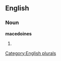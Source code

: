 ==English==

===Noun===
'''macedoines'''

# {{plural of|[[macedoine]]}}

[[Category:English plurals]]